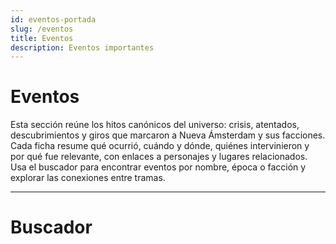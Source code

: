 ```yaml
---
id: eventos-portada
slug: /eventos
title: Eventos
description: Eventos importantes
---
```



# Eventos
Esta sección reúne los hitos canónicos del universo: crisis, atentados, descubrimientos y giros que marcaron a Nueva Ámsterdam y sus facciones. Cada ficha resume qué ocurrió, cuándo y dónde, quiénes intervinieron y por qué fue relevante, con enlaces a personajes y lugares relacionados. Usa el buscador para encontrar eventos por nombre, época o facción y explorar las conexiones entre tramas.

---
# Buscador
<CardsFromFolder folder="eventos" pluginId="cronicas" />